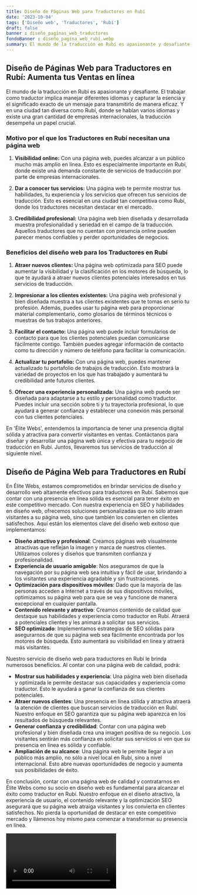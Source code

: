 ```yaml
---
title: Diseño de Páginas Web para Traductores en Rubí
date: '2023-10-04'
tags: ['Diseño web', 'Traductores', 'Rubí']
draft: false
banner : diseño_paginas_web_traductores
fondoBanner : diseño_pagina_web_rubí.webp
summary: El mundo de la traducción en Rubí es apasionante y desafiante. El trabajar como traductor implica manejar diferentes idiomas y capturar la esencia y el significado exacto de un mensaje para transmitirlo de manera eficaz. Y en una ciudad tan diversa como Rubí, donde se hablan varios idiomas y existe una gran cantidad de empresas internacionales, la traducción desempeña un papel crucial.
---
```


## **Diseño de Páginas Web para Traductores en Rubí: Aumenta tus Ventas en línea**

El mundo de la traducción en Rubí es apasionante y desafiante. El trabajar como traductor implica manejar diferentes idiomas y capturar la esencia y el significado exacto de un mensaje para transmitirlo de manera eficaz. Y en una ciudad tan diversa como Rubí, donde se hablan varios idiomas y existe una gran cantidad de empresas internacionales, la traducción desempeña un papel crucial.

### **Motivo por el que los Traductores en Rubí necesitan una página web**

1. **Visibilidad online:** Con una página web, puedes alcanzar a un público mucho más amplio en línea. Esto es especialmente importante en Rubí, donde existe una demanda constante de servicios de traducción por parte de empresas internacionales.

2. **Dar a conocer tus servicios:** Una página web te permite mostrar tus habilidades, tu experiencia y los servicios que ofrecen tus servicios de traducción. Esto es esencial en una ciudad tan competitiva como Rubí, donde los traductores necesitan destacar en el mercado.

3. **Credibilidad profesional:** Una página web bien diseñada y desarrollada muestra profesionalidad y seriedad en el campo de la traducción. Aquellos traductores que no cuentan con presencia online pueden parecer menos confiables y perder oportunidades de negocios.

### **Beneficios del diseño web para los Traductores en Rubí**

1. **Atraer nuevos clientes:** Una página web optimizada para SEO puede aumentar la visibilidad y la clasificación en los motores de búsqueda, lo que te ayudará a atraer nuevos clientes potenciales interesados en tus servicios de traducción.

2. **Impresionar a los clientes existentes:** Una página web profesional y bien diseñada muestra a tus clientes existentes que te tomas en serio tu profesión. Además, puedes usar tu página web para proporcionar material complementario, como glosarios de términos técnicos o muestras de tus trabajos anteriores.

3. **Facilitar el contacto:** Una página web puede incluir formularios de contacto para que los clientes potenciales puedan comunicarse fácilmente contigo. También puedes agregar información de contacto como tu dirección y número de teléfono para facilitar la comunicación.

4. **Actualizar tu portafolio:** Con una página web, puedes mantener actualizado tu portafolio de trabajos de traducción. Esto mostrará la variedad de proyectos en los que has trabajado y aumentará tu credibilidad ante futuros clientes.

5. **Ofrecer una experiencia personalizada:** Una página web puede ser diseñada para adaptarse a tu estilo y personalidad como traductor. Puedes incluir una sección sobre ti y tu trayectoria profesional, lo que ayudará a generar confianza y establecer una conexión más personal con tus clientes potenciales.

En 'Élite Webs', entendemos la importancia de tener una presencia digital sólida y atractiva para convertir visitantes en ventas. Contáctanos para diseñar y desarrollar una página web única y efectiva para tu negocio de traducción en Rubí. Juntos, llevaremos tus servicios de traducción al siguiente nivel.

<GifSeo />

<Cta />

## Diseño de Página Web para Traductores en Rubí

En Élite Webs, estamos comprometidos en brindar servicios de diseño y desarrollo web altamente efectivos para traductores en Rubí. Sabemos que contar con una presencia en línea sólida es esencial para tener éxito en este competitivo mercado. Con nuestra experiencia en SEO y habilidades en diseño web, ofrecemos soluciones personalizadas que no sólo atraen visitantes a su página web, sino que también los convierten en clientes satisfechos. Aquí están los elementos clave del diseño web exitoso que implementamos:

- **Diseño atractivo y profesional**: Creamos páginas web visualmente atractivas que reflejan la imagen y marca de nuestros clientes. Utilizamos colores y diseños que transmiten confianza y profesionalidad.
- **Experiencia de usuario amigable**: Nos aseguramos de que la navegación por su página web sea intuitiva y fácil de usar, brindando a los visitantes una experiencia agradable y sin frustraciones.
- **Optimización para dispositivos móviles**: Dado que la mayoría de las personas acceden a Internet a través de sus dispositivos móviles, optimizamos su página web para que se vea y funcione de manera excepcional en cualquier pantalla.
- **Contenido relevante y atractivo**: Creamos contenido de calidad que destaque sus habilidades y experiencia como traductor en Rubí. Atraerá a potenciales clientes y les animará a solicitar sus servicios.
- **SEO optimizado**: Implementamos estrategias de SEO sólidas para asegurarnos de que su página web sea fácilmente encontrada por los motores de búsqueda. Esto aumentará su visibilidad en línea y atraerá más visitantes.

Nuestro servicio de diseño web para traductores en Rubí le brinda numerosos beneficios. Al contar con una página web de calidad, podrá:

- **Mostrar sus habilidades y experiencia**: Una página web bien diseñada y optimizada le permite destacar sus capacidades y experiencia como traductor. Esto le ayudará a ganar la confianza de sus clientes potenciales.
- **Atraer nuevos clientes**: Una presencia en línea sólida y atractiva atraerá la atención de clientes que buscan servicios de traducción en Rubí. Nuestro enfoque en SEO garantiza que su página web aparezca en los resultados de búsqueda relevantes.
- **Generar confianza y credibilidad**: Contar con una página web profesional y bien diseñada crea una imagen positiva de su negocio. Los visitantes sentirán más confianza en solicitar sus servicios si ven que su presencia en línea es sólida y confiable.
- **Ampliación de su alcance**: Una página web le permite llegar a un público más amplio, no sólo a nivel local en Rubí, sino a nivel internacional. Esto abre nuevas oportunidades de negocio y aumenta sus posibilidades de éxito.

En conclusión, contar con una página web de calidad y contratarnos en Élite Webs como su socio en diseño web es fundamental para alcanzar el éxito como traductor en Rubí. Nuestro enfoque en el diseño atractivo, la experiencia de usuario, el contenido relevante y la optimización SEO asegurará que su página web atraiga visitantes y los convierta en clientes satisfechos. No pierda la oportunidad de destacar en este competitivo mercado y llámenos hoy mismo para comenzar a transformar su presencia en línea.

<Video />

<CtaBot job='Traductores' city='Rubí'/>

<Gmaps query='Rubí+españa+maps' />